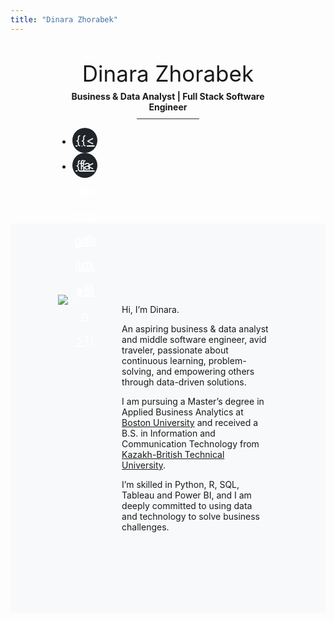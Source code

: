 ```yaml
---
title: "Dinara Zhorabek"
---
```

<style>
    .title{
        display: none;
    }
    body .page-columns {
        display: flex!important;
        justify-content: center;
        /* width: 70%; */
        /* margin: 0 auto; */
    }
    .htitle, .home-intro {
        width: 70%;
        margin: 0 auto;
    }
    .htitle{
        text-align: center;
        padding: 2em 3em;
    }
    ul.social-buttons li a {
        font-size: 20px;
        line-height: 40px;
        display: block;
        width: 40px;
        height: 40px;
        -webkit-transition: all 0.3s;
        -moz-transition: all 0.3s;
        transition: all 0.3s;
        color: white;
        border-radius: 100%;
        outline: none;
        background-color: #212529;
    }
    ul.social-buttons li a i{
        color: white;
    }

    .home-intro{
        display: flex;
        justify-content: space-between;
    }
    .row {
    display: flex;
    flex-wrap: wrap;
    margin-right: -15px;
    margin-left: -15px;
    }   
</style>


<div class="htitle">
<p style="display:inline; font-size: 35px;">Dinara Zhorabek</p>
<p style="margin: 2% 0;"><b>Business & Data Analyst | Full Stack Software Engineer</b></p>
<hr style="width: 100px; height: 1px; border:none;color:#333;background-color:#333; margin:3% auto;"/>
<ul class="list-inline social-buttons">
<li class="list-inline-item social-buttons">
[{{< fa brands github >}}](https://github.com/kalizhaankyzy)
</li>
<li class="list-inline-item social-buttons">
[{{< fa brands linkedin >}}](https://www.linkedin.com/in/dinarazhorabek/)
</li>
</ul><br>

</div>

<div style="background-color: #f8f9fa; padding: 100px 0;">

::: {.home-intro}
<div style="max-width:33.3%;">
![](./images/main.jpg){.home-image}
</div>
<div style="max-width:66.7%; padding: 15px;">
Hi, I'm Dinara.

An aspiring business & data analyst and middle software engineer, avid traveler, passionate about continuous learning, problem-solving, and empowering others through data-driven solutions.

I am pursuing a Master's degree in Applied Business Analytics at [Boston University](https://www.bu.edu/) and received a B.S. in Information and Communication Technology from [Kazakh-British Technical University](https://kbtu.edu.kz/en/). 

I’m skilled in Python, R, SQL, Tableau and Power BI, and I am deeply committed to using data and technology to solve business challenges.

<!-- During the final year of my bachelor's studies, I began working full-time as a Full-Stack Software Engineer in the banking industry at VTB Bank Kazakhstan. In this role, I applied my academic knowledge in real-world scenarios and gained significant experience. In this role, I developed web applications from the ground up, enhanced existing ones, and managed databases. My work involved third-party API integrations, performance tuning, and seamless deployment into production environments. I led frontend and backend development using technologies such as Java, Node.js, React, and Oracle APEX, and worked extensively with PostgreSQL and Oracle databases. Additionally, I utilized tools like DBMS Profiler and Query Analyzer to optimize query performance and ensure system reliability.

This experience led me to discover a fascination with data management and analytics — the way data surrounds us and can yield powerful insights into trends, behaviors, and decision-making. This interest inspired me to dive deeper into data analytics through online courses, and ultimately, to pursue a graduate degree in Applied Business Analytics at Boston University. So now, I'm a graduate student:) -->

</div>

:::

</div>